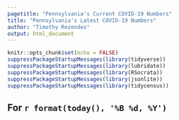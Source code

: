 ```yaml
---
pagetitle: "Pennsylvania's Current COVID-19 Numbers"
title: "Pennsylvania's Latest COVID-19 Numbers"
author: "Timothy Rezendes"
output: html_document
---
```


```r
knitr::opts_chunk$set(echo = FALSE)
suppressPackageStartupMessages(library(tidyverse))
suppressPackageStartupMessages(library(lubridate))
suppressPackageStartupMessages(library(RSocrata))
suppressPackageStartupMessages(library(jsonlite))
suppressPackageStartupMessages(library(tidycensus))
```

## For `r format(today(), '%B %d, %Y')`


